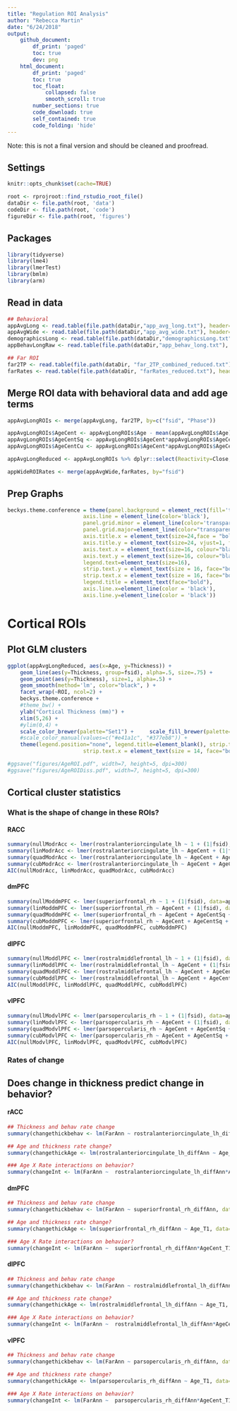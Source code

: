 ```yaml
---
title: "Regulation ROI Analysis"
author: "Rebecca Martin"
date: "6/24/2018"
output: 
    github_document:
        df_print: 'paged'
        toc: true
        dev: png
    html_document:
        df_print: 'paged'
        toc: true
        toc_float:
            collapsed: false
            smooth_scroll: true
        number_sections: true
        code_download: true
        self_contained: true
        code_folding: 'hide'
---
```


Note: this is not a final version and should be cleaned and proofread.

## Settings

```r
knitr::opts_chunk$set(cache=TRUE)
```

```r
root <- rprojroot::find_rstudio_root_file()
dataDir <- file.path(root, 'data')
codeDir <- file.path(root, 'code')
figureDir <- file.path(root, 'figures')
```

## Packages

```r
library(tidyverse)
library(lme4)
library(lmerTest)
library(bmlm)
library(arm)
```

## Read in data

```r
## Behavioral
appAvgLong <- read.table(file.path(dataDir,"app_avg_long.txt"), header=TRUE, sep="\t") ## for graphing 
appAvgWide <- read.table(file.path(dataDir,"app_avg_wide.txt"), header=TRUE, sep="\t")
demographicsLong <- read.table(file.path(dataDir,"demographicsLong.txt"), header=TRUE, sep="\t")
appBehavLongRaw <- read.table(file.path(dataDir,"app_behav_long.txt"), header=TRUE, sep="\t")

## Far ROI
far2TP <- read.table(file.path(dataDir, "far_2TP_combined_reduced.txt"), header=TRUE, sep="\t")
farRates <- read.table(file.path(dataDir, "farRates_reduced.txt"), header=TRUE, sep="\t")
```

## Merge ROI data with behavioral data and add age terms

```r
appAvgLongROIs <- merge(appAvgLong, far2TP, by=c("fsid", "Phase"))

appAvgLongROIs$AgeCent <- appAvgLongROIs$Age - mean(appAvgLongROIs$Age)
appAvgLongROIs$AgeCentSq <- appAvgLongROIs$AgeCent*appAvgLongROIs$AgeCent
appAvgLongROIs$AgeCentCu <- appAvgLongROIs$AgeCent*appAvgLongROIs$AgeCent*appAvgLongROIs$AgeCent

appAvgLongReduced <- appAvgLongROIs %>% dplyr::select(Reactivity=Close, Regulation=Far, Age, fsid, Phase, Gender, rACC=rostralanteriorcingulate_lh, dmPFC=superiorfrontal_rh, dlPFC=rostralmiddlefrontal_lh, vlPFC=parsopercularis_rh) %>% gather(key=ROI, value=Thickness, -fsid, -Age, -Phase, -Gender, -Reactivity, -Regulation)

appWideROIRates <- merge(appAvgWide,farRates, by="fsid")
```

## Prep Graphs

```r

beckys.theme.conference = theme(panel.background = element_rect(fill='transparent'), #color="black"
                        axis.line = element_line(color='black'),
                        panel.grid.minor = element_line(color='transparent'),
                        panel.grid.major=element_line(color="transparent"),
                        axis.title.x = element_text(size=24,face = "bold"),
                        axis.title.y = element_text(size=24, vjust=1, face = "bold"),
                        axis.text.x = element_text(size=16, colour="black"),
                        axis.text.y = element_text(size=16, colour="black"),
                        legend.text=element_text(size=16),
                        strip.text.y = element_text(size = 16, face="bold"),
                        strip.text.x = element_text(size = 16, face="bold"),
                        legend.title = element_text(face="bold"),
                        axis.line.x=element_line(color = 'black'), 
                        axis.line.y=element_line(color = 'black'))
```

# Cortical ROIs

## Plot GLM clusters

```r
ggplot(appAvgLongReduced, aes(x=Age, y=Thickness)) +
    geom_line(aes(y=Thickness, group=fsid), alpha=.5, size=.75) + 
    geom_point(aes(y=Thickness), size=1, alpha=.5) +
    geom_smooth(method='lm', color="black", ) +
    facet_wrap(~ROI, ncol=2) + 
    beckys.theme.conference +
    #theme_bw() +
    ylab("Cortical Thickness (mm)") +
    xlim(5,26) +
    #ylim(0,4) +
    scale_color_brewer(palette="Set1") +     scale_fill_brewer(palette="Set1") +
    #scale_color_manual(values=c("#e41a1c", "#377eb8")) + 
    theme(legend.position="none", legend.title=element_blank(), strip.text.y = element_text(size = 14, face="bold"),
                        strip.text.x = element_text(size = 14, face="bold"),)

#ggsave("figures/AgeROI.pdf", width=7, height=5, dpi=300)
#ggsave("figures/AgeROIDiss.pdf", width=7, height=5, dpi=300)
```

## Cortical cluster statistics

### What is the shape of change in these ROIs? 

#### RACC
```r
summary(nullModrAcc <- lmer(rostralanteriorcingulate_lh ~ 1 + (1|fsid), data=appAvgLongROIs))
summary(linModrAcc <- lmer(rostralanteriorcingulate_lh ~ AgeCent + (1|fsid), data=appAvgLongROIs))
summary(quadModrAcc <- lmer(rostralanteriorcingulate_lh ~ AgeCent + AgeCentSq + (1|fsid), data=appAvgLongROIs))
summary(cubModrAcc <- lmer(rostralanteriorcingulate_lh ~ AgeCent + AgeCentSq + AgeCentCu + (1|fsid), data=appAvgLongROIs))
AIC(nullModrAcc, linModrAcc, quadModrAcc, cubModrAcc)
```

#### dmPFC  
```r
summary(nullModdmPFC <- lmer(superiorfrontal_rh ~ 1 + (1|fsid), data=appAvgLongROIs))
summary(linModdmPFC <- lmer(superiorfrontal_rh ~ AgeCent + (1|fsid), data=appAvgLongROIs))
summary(quadModdmPFC <- lmer(superiorfrontal_rh ~ AgeCent + AgeCentSq + (1|fsid), data=appAvgLongROIs))
summary(cubModdmPFC <- lmer(superiorfrontal_rh ~ AgeCent + AgeCentSq + AgeCentCu + (1|fsid), data=appAvgLongROIs))
AIC(nullModdmPFC, linModdmPFC, quadModdmPFC, cubModdmPFC)
```

#### dlPFC 
```r
summary(nullModdlPFC <- lmer(rostralmiddlefrontal_lh ~ 1 + (1|fsid), data=appAvgLongROIs))
summary(linModdlPFC <- lmer(rostralmiddlefrontal_lh ~ AgeCent + (1|fsid), data=appAvgLongROIs))
summary(quadModdlPFC <- lmer(rostralmiddlefrontal_lh ~ AgeCent + AgeCentSq + (1|fsid), data=appAvgLongROIs))
summary(cubModdlPFC <- lmer(rostralmiddlefrontal_lh ~ AgeCent + AgeCentSq + AgeCentCu + (1|fsid), data=appAvgLongROIs))
AIC(nullModdlPFC, linModdlPFC, quadModdlPFC, cubModdlPFC)
```

#### vlPFC 
```r
summary(nullModvlPFC <- lmer(parsopercularis_rh ~ 1 + (1|fsid), data=appAvgLongROIs))
summary(linModvlPFC <- lmer(parsopercularis_rh ~ AgeCent + (1|fsid), data=appAvgLongROIs))
summary(quadModvlPFC <- lmer(parsopercularis_rh ~ AgeCent + AgeCentSq + (1|fsid), data=appAvgLongROIs))
summary(cubModvlPFC <- lmer(parsopercularis_rh ~ AgeCent + AgeCentSq + AgeCentCu + (1|fsid), data=appAvgLongROIs))
AIC(nullModvlPFC, linModvlPFC, quadModvlPFC, cubModvlPFC)
```

### Rates of change 

## Does change in thickness predict change in behavior? 

#### rACC
```r
## Thickness and behav rate change
summary(changethickbehav <- lm(FarAnn ~ rostralanteriorcingulate_lh_diffAnn, data=appWideROIRates))

## Age and thickness rate change? 
summary(changethickAge <- lm(rostralanteriorcingulate_lh_diffAnn ~ Age_T1, data=appWideROIRates))

### Age X Rate interactions on behavior?
summary(changeInt <- lm(FarAnn ~  rostralanteriorcingulate_lh_diffAnn*AgeCent_T1, data=appWideROIRates))
```

#### dmPFC
```r
## Thickness and behav rate change
summary(changethickbehav <- lm(FarAnn ~ superiorfrontal_rh_diffAnn, data=appWideROIRates))

## Age and thickness rate change? 
summary(changethickAge <- lm(superiorfrontal_rh_diffAnn ~ Age_T1, data=appWideROIRates))

### Age X Rate interactions on behavior?
summary(changeInt <- lm(FarAnn ~  superiorfrontal_rh_diffAnn*AgeCent_T1, data=appWideROIRates))
```

#### dlPFC
```r
## Thickness and behav rate change
summary(changethickbehav <- lm(FarAnn ~ rostralmiddlefrontal_lh_diffAnn, data=appWideROIRates))

## Age and thickness rate change? 
summary(changethickAge <- lm(rostralmiddlefrontal_lh_diffAnn ~ Age_T1, data=appWideROIRates))

### Age X Rate interactions on behavior?
summary(changeInt <- lm(FarAnn ~  rostralmiddlefrontal_lh_diffAnn*AgeCent_T1, data=appWideROIRates))
```

#### vlPFC
```r
## Thickness and behav rate change
summary(changethickbehav <- lm(FarAnn ~ parsopercularis_rh_diffAnn, data=appWideROIRates))

## Age and thickness rate change? 
summary(changethickAge <- lm(parsopercularis_rh_diffAnn ~ Age_T1, data=appWideROIRates))

### Age X Rate interactions on behavior?
summary(changeInt <- lm(FarAnn ~  parsopercularis_rh_diffAnn*AgeCent_T1, data=appWideROIRates))
```


